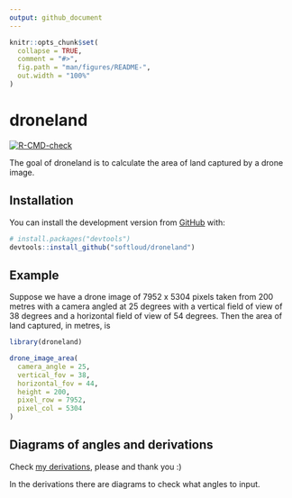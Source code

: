 ```yaml
---
output: github_document
---
```


<!-- README.md is generated from README.Rmd. Please edit that file -->

```r
knitr::opts_chunk$set(
  collapse = TRUE,
  comment = "#>",
  fig.path = "man/figures/README-",
  out.width = "100%"
)
```

# droneland

<!-- badges: start -->
[![R-CMD-check](https://github.com/softloud/droneland/workflows/R-CMD-check/badge.svg)](https://github.com/softloud/droneland/actions)
<!-- badges: end -->

The goal of droneland is to calculate the area of land captured by a drone image.

## Installation

You can install the development version from [GitHub](https://github.com/) with:

``` r
# install.packages("devtools")
devtools::install_github("softloud/droneland")
```

## Example

Suppose we have a drone image of 7952 x 5304 pixels taken from 200 metres with a camera angled at 25 degrees with a vertical field of view of 38 degrees and a horizontal field of view of 54 degrees. Then the area of land captured, in metres, is

```r
library(droneland)

drone_image_area(
  camera_angle = 25,
  vertical_fov = 38,
  horizontal_fov = 44,
  height = 200,
  pixel_row = 7952,
  pixel_col = 5304
)

```


## Diagrams of angles and derivations

Check [my derivations](https://www.overleaf.com/read/twnpsndycrgw), please and thank you :) 

In the derivations there are diagrams to check what angles to input. 
